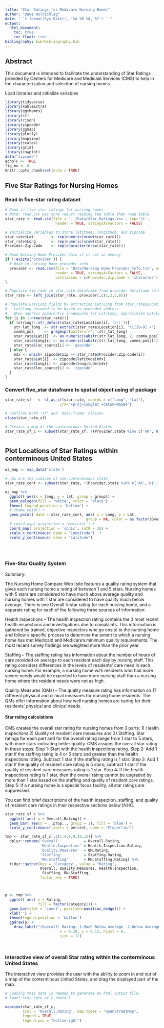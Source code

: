 ```yaml
---
title: "Star Ratings for Medicare Nursing Homes"
author: "Dave Holtschlag"
date: " `r format(Sys.Date(), '%A %B %d, %Y') ` "
output: 
  html_document:
    toc: true
    toc_float: true
bibliography: bib/bibliography.bib  
---
```


## Abstract
This document is intended to facilitate the understanding of Star Ratings provided by Centers for Medicare and Medicaid Services (CMS) to help in the characterization and selection of nursing homes.   




Load libraries and initialize variables

```r
library(tidyverse)
library(kableExtra)
library(ggthemes)
library(sf)
library(rjson)
library(zipcode)
library(ggmap)
library(plotly)
library(mapview)
library(scales)
library(grid)
library(cowplot)
data("zipcode")
echoTF <- TRUE
fig_no <- 0
knitr::opts_chunk$set(echo = TRUE)
```

## Five Star Ratings for Nursing Homes 


### Read in five-star rating dataset

```r
# Read in five star ratings for nursing homes
# Note: read.csv was more robust reading the table than read.table
star_rate <- read.csv(file = '../Data/Star_Ratings.tsv', sep='\t',
                       header = TRUE, stringsAsFactors = FALSE)

# Initialize variables to store latitude, longitude, and zipcode
star_rate$Lat        <- rep(numeric(nrow(star_rate)))
star_rate$Long       <- rep(numeric(nrow(star_rate)))
Provider.Zip.Code    <- rep(character(nrow(star_rate))) 

# Read Nursing Home Provider data if it not in memory
if (!exists('provider')) {
  # Read in nursing home provider info
  provider <- read.csv(file = 'Data/Nursing Home Provider_Info.tsv', sep='\t',
                       header = TRUE, stringsAsFactors = FALSE,
                       colClasses = c(Provider.Zip.Code = 'character'))
}

# Populate zip code in star_rate dataframe from provider dataframe on Number, Name, and State
star_rate <- left_join(star_rate, provider[,c(1,2,5,6)])

# Populate Lat/Long fields by extracting Lat/Long from star_rate$Location.
#   Lat/Long assumed to be based on geocoded address
#   When address apparently inadequate for Lat/Long, approximate Lat/Long by zipcode
for (i in 1:nrow(star_rate)){
  if (stringr::str_detect(star_rate$Location[i], '\\(')){
    str_lat_long  <- str_extract(star_rate$Location[i], '\\([0-9].+')
    comma_pos     <- gregexpr(pattern =',',str_lat_long)
    star_rate$Lat[i]  <- as.numeric(substr(str_lat_long, 2, comma_pos[[1]][1]-1))
    star_rate$Long[i] <- as.numeric(substr(str_lat_long, comma_pos[[1]][1]+1, nchar(str_lat_long)-1))
    star_rate$loc_source[i] <- 'geocode'
  } else {
    ndx <- which( zipcode$zip == star_rate$Provider.Zip.Code[i])
    star_rate$Lat[i]  <- zipcode$latitude[ndx]
    star_rate$Long[i] <- zipcode$longitude[ndx]
    star_rate$loc_source[i] <- 'zipcode'
  }
}

```

### Convert five_star dataframe to spatial object using sf package


```r

star_rate_sf   <- st_as_sf(star_rate, coords = c("Long", "Lat"),
                         crs="+proj=longlat +datum=WGS84")

# Confirms both 'sf' and 'data.frame' classes 
class(star_rate_sf)

# Creates a map of the conterminous United States
star_rate_sf_c <- subset(star_rate_sf, !(Provider.State %in% c('AK','HI','PR','GU')))



```


## Plot Locations of Star Ratings within conterminous United States


```r

us_map <- map_data('state')

# ndx are the indices of non-conterminous state
star_rate_cont <- subset(star_rate, !(Provider.State %in% c('AK','HI','PR','GU')))

us_map %>% 
  ggplot( aes(x = long, y = lat, group = group)) +
  geom_polygon(fill = 'white', color = 'black') +
  theme( legend.position = 'bottom') +
  # theme_void() +
  geom_point( data = star_rate_cont, aes( x = Long, y = Lat, 
                                     group = NA, color = as.factor(Overall.Rating))) +
  # coord_map( projection = 'mercator') +
  coord_map( projection = 'conic', lat0 = 30) +
  scale_x_continuous( name = "Longitude")  +
  scale_y_continuous( name = "Latitude")

  
  


```

### Five-Star Quality System

Summary: 

The Nursing Home Compare Web [site features a quality rating system that gives each nursing home a rating of between 1 and 5 stars.  Nursing homes with 5 stars are considered to have much above average quality and nursing homes with 1 star are considered to have quality much below average.  There is one Overall 5-star rating for each nursing home, and a separate rating for each of the following three sources of information:

Health Inspections – The health inspection rating contains the 3 most recent health inspections and investigations due to complaints.  This information is gathered by trained, objective inspectors who go onsite to the nursing home and follow a specific process to determine the extent to which a nursing home has met Medicaid and Medicare’s minimum quality requirements.  The most recent survey findings are weighted more than the prior year.

Staffing – The staffing rating has information about the number of hours of care provided on average to each resident each day by nursing staff.  This rating considers differences in the levels of residents' care need in each nursing home.  For example, a nursing home with residents who had more severe needs would be expected to have more nursing staff than a nursing home where the resident needs were not as high.

Quality Measures (QMs) – The quality measure rating has information on 17 different physical and clinical measures for nursing home residents.   The QMs offer information about how well nursing homes are caring for their residents’ physical and clinical needs.

#### Star rating calculations

CMS creates the overall star rating for nursing homes from 3 parts: 1) Health inspections 2) Quality of resident care measures and 3) Staffing. Star ratings for each part and for the overall rating range from 1 star to 5 stars, with more stars indicating better quality. CMS assigns the overall star rating in these steps: 
Step 1: Start with the health inspections rating.
Step 2: Add 1 star if the staffing rating is 4 or 5 stars and greater than the health inspections rating. Subtract 1 star if the staffing rating is 1 star.
Step 3: Add 1 star if the quality of resident care rating is 5 stars; subtract 1 star if the quality of resident care measures rating is 1 star.
Step 4: If the health inspections rating is 1 star, then the overall rating cannot be upgraded by more than 1 star based on the staffing and quality of resident care ratings.
Step 5: If a nursing home is a special focus facility, all star ratings are suppressed.

You can find brief descriptions of the health inspection, staffing, and quality of resident care ratings in their respective sections below [NHC.


```r

star_rate_sf_c %>%
  ggplot( aes( x = Overall.Rating)) +
  geom_bar( aes(y = ..prop.., group = 1), fill = 'blue') +
  scale_y_continuous(labels = percent, name = "Proportion")

```


```r


tmp <- star_rate_sf_c[,c(1:4,6,8,10,12)] %>% 
  dplyr::rename('Overall'           = Overall.Rating,
                'Health.Inspection' = Health.Inspection.Rating,
                'Quality.Measures'  = QM.Rating,
                'Staffing'          = Staffing.Rating,
                'RN.Staffing'       = RN.Staffing.Rating) %>% 
  tidyr::gather(key = 'Category', value = "Rating",
                Overall, Quality.Measures, Health.Inspection, 
                 Staffing, RN.Staffing,
                factor_key = TRUE)



p <- tmp %>% 
  ggplot( aes( x = Rating, 
               fill = factor(Category))) +
  geom_bar(stat = 'count', position=position_dodge()) + 
  xlab('') +
  theme(legend.position = 'bottom') 
  ggdraw(p) + 
    draw_label("(Overall) Rating: 1-Much Below Average  2-Below Average  3-Average  4-Above Average  5-Much Below Average",
                         x = 0.10, y = 0.13, hjust = 0,
                         size = 12)




```

### Interactive view of overall Star rating within the conterminous United States

The interactive view provides the user with the ability to zoom in and out of a map of the conterminous United States, and drag the displayed part of the map.   

```r

# Loading this data is needed to generate an html output file.
# load('star_rate_sf_c.rdata')

mapview(star_rate_sf_c, 
        zcol = 'Overall.Rating', map.types = "OpenStreetMap",
        legend = TRUE,
        legend.pos = "bottomright")


```




